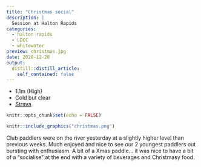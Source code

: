 ```yaml
---
title: "Christmas social"
description: |
  Session at Halton Rapids
categories:
  - halton rapids
  - LDCC
  - whitewater
preview: christmas.jpg
date: 2020-12-20
output:
  distill::distill_article:
    self_contained: false
---
```


- 1.1m (High)
- Cold but clear
- [Strava](https://www.strava.com/activities/4496933392)

```r
knitr::opts_chunk$set(echo = FALSE)
```

```r
knitr::include_graphics("christmas.png")
```

Club paddlers were on the river yesterday at a slightly higher level than previous weeks. Much enjoyed and nice to see our 2 youngest paddlers out bursting with enthusiasm. A bit of a Xmas paddle... it was nice to have a bit of a "socialise " at the end with a variety of beverages and Christmasy food.  
